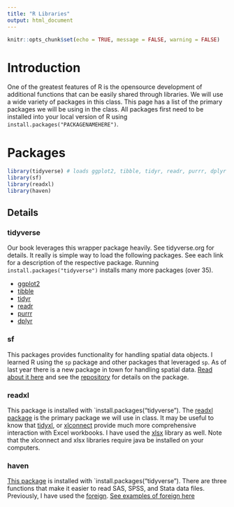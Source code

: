 ```yaml
---
title: "R Libraries"
output: html_document
---
```


```r
knitr::opts_chunk$set(echo = TRUE, message = FALSE, warning = FALSE)
```

# Introduction

One of the greatest features of R is the opensource development of additional functions that can be easily shared through libraries. We will use a wide variety of packages in this class.  This page has a list of the primary packages we will be using in the class.  All packages first need to be installed into your local version of R using `install.packages("PACKAGENAMEHERE")`.

# Packages



```r
library(tidyverse) # loads ggplot2, tibble, tidyr, readr, purrr, dplyr
library(sf)
library(readxl)
library(haven)
```


## Details

### tidyverse

Our book leverages this wrapper package heavily.  See tidyverse.org for details.  It really is simple way to load the following packages. See each link for a description of the respective package. Running `install.packages("tidyverse")` installs many more packages (over 35).

* [ggplot2](http://ggplot2.tidyverse.org)
* [tibble](http://tibble.tidyverse.org/)
* [tidyr](http://tidyr.tidyverse.org/)
* [readr](http://readr.tidyverse.org/)
* [purrr](http://purr.tidyverse.org/)
* [dplyr](http://dplyr.tidyverse.org/)

### sf

This packages provides functionality for handling spatial data objects. I learned R using the `sp` package and other packages that leveraged `sp`.  As of last year there is a new package in town for handling spatial data.  [Read about it here](http://edzer.github.io/sfr/articles/) and see the [repository](https://github.com/edzer/sfr) for details on the package.

### readxl

This package is installed with `install.packages("tidyverse").  The [readxl package](http://readxl.tidyverse.org/) is the primary package we will use in class.  It may be useful to know that [tidyxl](https://github.com/nacnudus/tidyxl), or [xlconnect](https://github.com/miraisolutions/xlconnect) provide much more comprehensive interaction with Excel workbooks. I have used the [xlsx](https://cran.r-project.org/web/packages/xlsx/index.html) library as well. Note that the xlconnect and xlsx libraries require java be installed on your computers.


### haven

[This package](http://haven.tidyverse.org/) is installed with `install.packages("tidyverse"). There are three functions that make it easier to read SAS, SPSS, and Stata data files. Previously, I have used the [foreign](https://cran.r-project.org/web/packages/foreign/index.html).  [See examples of foreign here](https://campus.datacamp.com/courses/importing-data-in-r-part-2/importing-data-from-statistical-software-packages?ex=11)

